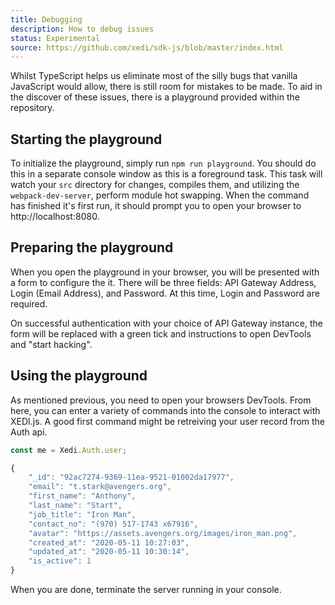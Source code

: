 ```yaml
---
title: Debugging
description: How to debug issues
status: Experimental
source: https://github.com/xedi/sdk-js/blob/master/index.html
---
```



Whilst TypeScript helps us eliminate most of the silly bugs that vanilla JavaScript would allow, there is still room for mistakes to be made. To aid in the discover of these issues, there is a playground provided within the repository.

## Starting the playground

To initialize the playground, simply run `npm run playground`. You should do this in a separate console window as this is a foreground task. This task will watch your `src` directory for changes, compiles them, and utilizing the `webpack-dev-server`, perform module hot swapping. When the command has finished it's first run, it should prompt you to open your browser to http://localhost:8080.

## Preparing the playground

When you open the playground in your browser, you will be presented with a form to configure the it. There will be three fields: API Gateway Address, Login (Email Address), and Password. At this time, Login and Password are required.

On successful authentication with your choice of API Gateway instance, the form will be replaced with a green tick and instructions to open DevTools and "start hacking".

## Using the playground

As mentioned previous, you need to open your browsers DevTools. From here, you can enter a variety of commands into the console to interact with XEDI.js. A good first command might be retreiving your user record from the <Link to="/usage/auth#user">Auth api</Link>.

```javascript
const me = Xedi.Auth.user;
```
```javascript
{
    "_id": "92ac7274-9369-11ea-9521-01002da17977",
    "email": "t.stark@avengers.org",
    "first_name": "Anthony",
    "last_name": "Start",
    "job_title": "Iron Man",
    "contact_no": "(970) 517-1743 x67916",
    "avatar": "https://assets.avengers.org/images/iron_man.png",
    "created_at": "2020-05-11 10:27:03",
    "updated_at": "2020-05-11 10:30:14",
    "is_active": 1
}
```

When you are done, terminate the server running in your console.

